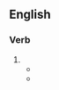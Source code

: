 ==English==

===Verb===
{{head|en|verb form}}

# {{en-past of|bedizen}}
#* {{quote-book|en|year=1842|author={{w|Letitia Elizabeth Landon}}|title=Lady Anne Granard|volume=2|pages=200-201|text=The first who passed him was a man about thirty, with a gait at once jaunty and clumsy, and who was so outrageously '''bedizened''' with eye-glass, watch-chain, and stock buckle, gay satin waistcoat, and new white continuations meant to apologize for a seedy coat, as to give the idea of a servant out of place.}}
#* {{quote-book|en|year=1921|url=https://www.gutenberg.org/cache/epub/6368/pg6368.html|title=Here, There And Everywhere|author=Lord Frederic Hamilton|authorlink=Lord Frederick Spencer Hamilton|passage=Twenty-four hours later we were both in the vast halls of the Winter Palace in full uniform, as '''bedizened''' with gold as a nouveau riche's drawing-room.}}
